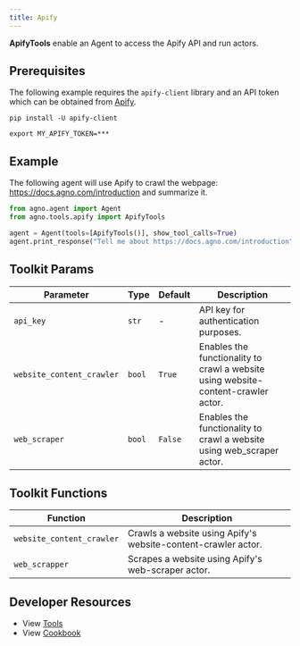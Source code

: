 ```yaml
---
title: Apify
---
```


**ApifyTools** enable an Agent to access the Apify API and run actors.

## Prerequisites

The following example requires the `apify-client` library and an API token which can be obtained from [Apify](https://apify.com/).

```shell
pip install -U apify-client
```

```shell
export MY_APIFY_TOKEN=***
```

## Example

The following agent will use Apify to crawl the webpage: https://docs.agno.com/introduction and summarize it.

```python cookbook/agent_concepts/tools/apify_tools.py
from agno.agent import Agent
from agno.tools.apify import ApifyTools

agent = Agent(tools=[ApifyTools()], show_tool_calls=True)
agent.print_response("Tell me about https://docs.agno.com/introduction", markdown=True)
```

## Toolkit Params

| Parameter                 | Type   | Default | Description                                                                       |
| ------------------------- | ------ | ------- | --------------------------------------------------------------------------------- |
| `api_key`                 | `str`  | -       | API key for authentication purposes.                                              |
| `website_content_crawler` | `bool` | `True`  | Enables the functionality to crawl a website using website-content-crawler actor. |
| `web_scraper`             | `bool` | `False` | Enables the functionality to crawl a website using web_scraper actor.             |

## Toolkit Functions

| Function                  | Description                                                   |
| ------------------------- | ------------------------------------------------------------- |
| `website_content_crawler` | Crawls a website using Apify's website-content-crawler actor. |
| `web_scrapper`            | Scrapes a website using Apify's web-scraper actor.            |

## Developer Resources

- View [Tools](https://github.com/AgnoAgi/agno/blob/main/libs/agno/agno/tools/apify.py)
- View [Cookbook](https://github.com/AgnoAgi/agno/blob/main/cookbook/agent_concepts/tools/apify_tools.py)
